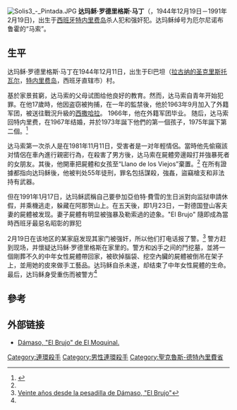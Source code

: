 {{roughtranslation|time=2016-04-20}}
[[File:Solis3_-_Pintada.JPG|thumb]]
'''达玛稣·罗德里格斯·马丁'''（'''{{lang-es|Dámaso Rodríguez Martín}}'''，1944年12月19日－1991年2月19日)，出生于[[西班牙|西班牙]][[特内里费岛|特内里费岛]]杀人犯和强奸犯。达玛稣绰号为厄尔尼诺布鲁霍的“马索”。  

== 生平 ==                      
达玛稣·罗德里格斯·马丁在1944年12月11日，出生于El巴坦（[[拉古纳的圣克里斯托瓦尔|拉古纳的圣克里斯托瓦尔]]，[[特内里费岛|特内里费岛]]，西班牙直辖市）村。 

基於家景貧窮，达马索的父母试图给他良好的教育。然而，达马索自青年开始犯罪。在他17歲時，他因盗窃被拘捕，在一年的監禁後，他於1963年9月加入了外籍军团，被送往戰況升級的[[西撒哈拉|西撒哈拉]]。 1966年，他在外籍军团毕业。 随后，达马索回特内里费，在1967年结婚，并於1973年誕下他們的第一個孩子，1975年誕下第二個。<ref name="#1">{{Cite web |url=http://www.laopinion.es/sucesos/2016/02/14/brujo-bestia-moquinal/655875.html |title="El Brujo", la bestia de El Moquinal |accessdate=2016-02-21 |archive-date=2016-03-04 |archive-url=https://web.archive.org/web/20160304005951/http://www.laopinion.es/sucesos/2016/02/14/brujo-bestia-moquinal/655875.html |dead-url=no }}</ref>

达马索第一次杀人是在1981年11月11日，受害者是一对年輕情侶。當時他先偷窺該对情侶在車內進行親密行為，在殺害了男方後，达马索在屍體旁邊毆打并強暴死者的女朋友。其後，他開車把屍體和女孩至“Llano de los Viejos”棄置。<ref name="#1"/> 
在所有證據都指向达玛稣後，他被判处55年徒刑，罪名包括謀殺，強姦，盜竊槍支和非法持有武器。

但在1991年1月17日，达玛稣謊稱自己要參加亞伯特·費雪的生日派對向监狱申請休假，并乘機逃走，躲藏在阿那贺山上。在五天後，即1月23日，一對德国登山客夫妻的屍體被发现。妻子屍體有明显被強暴及勒索過的迹象。"El Brujo" 隨即成為當時西班牙最惡名昭彰的罪犯

2月19日在该地区的某家庭发现其家门被强奸，所以他们打电话报了警。<ref name="#2">[http://www.eldia.es/2011-01-23/sucesos/4-Veinte-anos-pesadilla-Damaso-Brujo.htm#4 Veinte años desde la pesadilla de Dámaso, "El Brujo"]</ref> 警方赶到现场，并懷疑达玛稣·罗德里格斯在家里的。警方和凶手之间的鬥挖墓，並將一個剛葬不久的中年女性屍體帶回家，被砍掉腦袋、挖空內臟的屍體被倒吊在架子上，並用她的皮來做手工藝品。达玛稣自杀未遂，却结束了中年女性屍體的生命。最后，达玛稣身受重伤而被警方<ref name="#2"/>

== 參考 ==
<references/>

== 外部链接 ==
* [http://www.laopinion.es/secciones/noticia.jsp?pRef=2689_10_74124__sucesos-Damaso-Brujo-Moquinal Dámaso, "El Brujo" de El Moquinal.]
{{DEFAULTSORT:Martin, Damaso Rodriguez}}
[[Category:連環殺手|Category:連環殺手]]
[[Category:男性連環殺手|Category:男性連環殺手]]
[[Category:聖克魯斯-德特內里費省|Category:聖克魯斯-德特內里費省]]